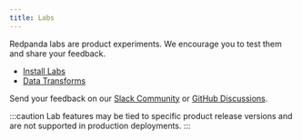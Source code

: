 ```yaml
---
title: Labs
---
```


<head>
    <meta name="title" content="Labs | Redpanda Docs"/>
    <meta name="description" content="Try new features"/>
</head>

Redpanda labs are product experiments. We encourage you to test them and share your feedback. 

- [Install Labs](./install-preview)
- [Data Transforms](./data-transform)

Send your feedback on our [Slack Community](https://rpnda.co/slack) or [GitHub Discussions](https://github.com/vectorizedio/redpanda/discussions).  

:::caution
Lab features may be tied to specific product release versions and are not supported in production deployments.
:::
